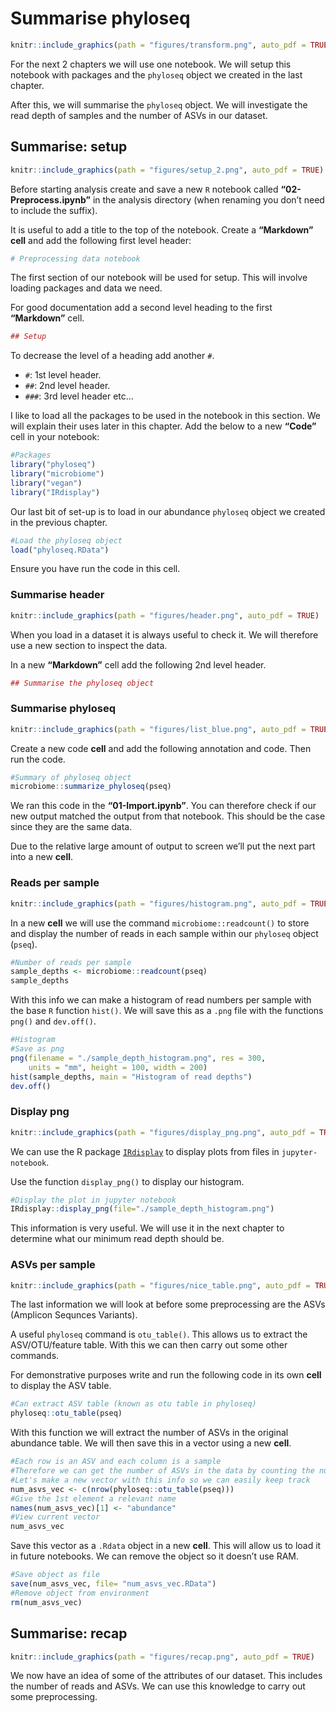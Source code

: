 # Summarise phyloseq {#sum_phyloseq_chap}
```r
knitr::include_graphics(path = "figures/transform.png", auto_pdf = TRUE)
```

For the next 2 chapters we will use one notebook. We will setup this notebook with packages and the `phyloseq` object we created in the last chapter.

After this, we will summarise the `phyloseq` object. We will investigate the read depth of samples and the number of ASVs in our dataset.

## Summarise: setup
```r
knitr::include_graphics(path = "figures/setup_2.png", auto_pdf = TRUE)
```

Before starting analysis create and save a new `R` notebook called __"02-Preprocess.ipynb"__ in the analysis directory (when renaming you don't need to include the suffix).

It is useful to add a title to the top of the notebook. 
Create a __"Markdown"__ __cell__ and add the following first level header:

```r
# Preprocessing data notebook
```

The first section of our notebook will be used for setup.
This will involve loading packages and data we need. 

For good documentation add a second level heading to the first __"Markdown"__ cell. 

```r
## Setup
```

To decrease the level of a heading add another `#`.

- `# `: 1st level header.
- `## `: 2nd level header.
- `### `: 3rd level header etc...

I like to load all the packages to be used in the notebook in this section. We will explain their uses later in this chapter. Add the below to a new __"Code"__ cell in your notebook:

```r
#Packages
library("phyloseq")
library("microbiome")
library("vegan")
library("IRdisplay")
```

Our last bit of set-up is to load in our abundance `phyloseq` object we created in the previous chapter.

```r
#Load the phyloseq object
load("phyloseq.RData")
```

Ensure you have run the code in this cell.

### Summarise header
```r
knitr::include_graphics(path = "figures/header.png", auto_pdf = TRUE)
```

When you load in a dataset it is always useful to check it. 
We will therefore use a new section to inspect the data.

In a new __"Markdown"__ cell add the following 2nd level header.

```r
## Summarise the phyloseq object
```

### Summarise phyloseq
```r
knitr::include_graphics(path = "figures/list_blue.png", auto_pdf = TRUE)
```

Create a new code __cell__ and add the following annotation and code. Then run the code.

```r
#Summary of phyloseq object
microbiome::summarize_phyloseq(pseq)
```

We ran this code in the __"01-Import.ipynb"__. You can therefore check if our new output matched the output from that notebook. This should be the case since they are the same data.

Due to the relative large amount of output to screen we'll put the next part into a new __cell__.

### Reads per sample
```r
knitr::include_graphics(path = "figures/histogram.png", auto_pdf = TRUE)
```

In a new __cell__ we will use the command `microbiome::readcount()` to store and display the number of reads in each sample within our `phyloseq` object (`pseq`).

```r
#Number of reads per sample
sample_depths <- microbiome::readcount(pseq)
sample_depths
```

With this info we can make a histogram of read numbers per sample with the base `R` function `hist()`.
We will save this as a `.png` file with the functions `png()` and `dev.off()`.

```r
#Histogram
#Save as png
png(filename = "./sample_depth_histogram.png", res = 300,
    units = "mm", height = 100, width = 200)
hist(sample_depths, main = "Histogram of read depths")
dev.off()
```

### Display png
```r
knitr::include_graphics(path = "figures/display_png.png", auto_pdf = TRUE)
``` 

We can use the R package [`IRdisplay`](https://github.com/IRkernel/IRdisplay) to display plots from files in `jupyter-notebook`.

Use the function `display_png()` to display our histogram.

```r
#Display the plot in jupyter notebook
IRdisplay::display_png(file="./sample_depth_histogram.png")
```

This information is very useful. We will use it in the next chapter to determine what our minimum read depth should be.

### ASVs per sample
```r
knitr::include_graphics(path = "figures/nice_table.png", auto_pdf = TRUE)
```

The last information we will look at before some preprocessing are the ASVs (Amplicon Sequnces Variants).

A useful `phyloseq` command is `otu_table()`. This allows us to extract the ASV/OTU/feature table. With this we can then carry out some other commands.

For demonstrative purposes write and run the following code in its own __cell__ to display the ASV table.

```r
#Can extract ASV table (known as otu table in phyloseq)
phyloseq::otu_table(pseq)
```

With this function we will extract the number of ASVs in the original abundance table. 
We will then save this in a vector using a new __cell__.

```r
#Each row is an ASV and each column is a sample
#Therefore we can get the number of ASVs in the data by counting the number of rows
#Let's make a new vector with this info so we can easily keep track
num_asvs_vec <- c(nrow(phyloseq::otu_table(pseq)))
#Give the 1st element a relevant name
names(num_asvs_vec)[1] <- "abundance"
#View current vector
num_asvs_vec
```

Save this vector as a `.Rdata` object in a new __cell__.
This will allow us to load it in future notebooks.
We can remove the object so it doesn't use RAM.

```r
#Save object as file
save(num_asvs_vec, file= "num_asvs_vec.RData")
#Remove object from environment
rm(num_asvs_vec)
```

## Summarise: recap
```r
knitr::include_graphics(path = "figures/recap.png", auto_pdf = TRUE)
```

We now have an idea of some of the attributes of our dataset. This includes the number of reads and ASVs. We can use this knowledge to carry out some preprocessing.